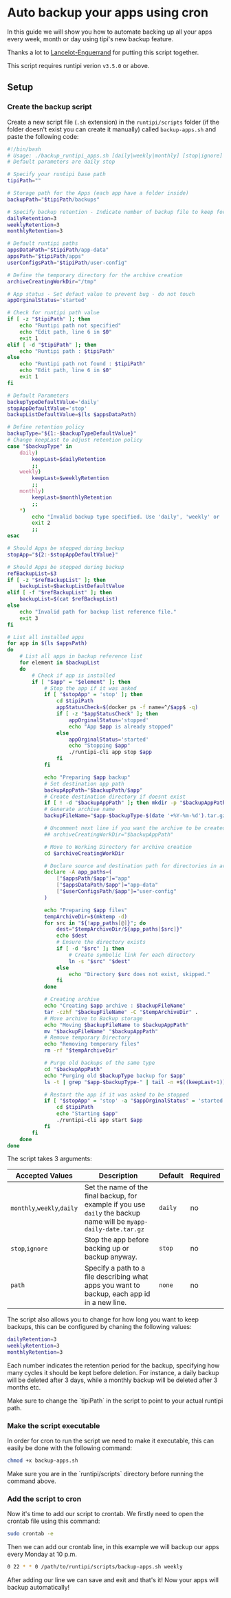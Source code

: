 
# Auto backup your apps using cron

In this guide we will show you how to automate backing up all your apps every week, month or day using tipi's
new backup feature.

Thanks a lot to [Lancelot-Enguerrand](https://github.com/Lancelot-Enguerrand) for putting this script together.

<Callout type="warning">This script requires runtipi verion `v3.5.0` or above.</Callout>

## Setup

<Steps>

### Create the backup script

Create a new script file (`.sh` extension) in the `runtipi/scripts` folder (if the folder doesn't exist you can create it manually)
called `backup-apps.sh` and paste the following code:

```bash
#!/bin/bash
# Usage: ./backup_runtipi_apps.sh [daily|weekly|monthly] [stop|ignore] [path/to/BackupListFile]
# Default parameters are daily stop

# Specify your runtipi base path
tipiPath=""

# Storage path for the Apps (each app have a folder inside)
backupPath="$tipiPath/backups"

# Specify backup retention - Indicate number of backup file to keep for each schedule
dailyRetention=3
weeklyRetention=3
monthlyRetention=3

# Default runtipi paths
appsDataPath="$tipiPath/app-data"
appsPath="$tipiPath/apps"
userConfigsPath="$tipiPath/user-config"

# Define the temporary directory for the archive creation
archiveCreatingWorkDir="/tmp"

# App status - Set defaut value to prevent bug - do not touch
appOrginalStatus='started'

# Check for runtipi path value
if [ -z "$tipiPath" ]; then
    echo "Runtipi path not specified"
    echo "Edit path, line 6 in $0"
    exit 1
elif [ -d "$tipiPath" ]; then
    echo "Runtipi path : $tipiPath"
else
    echo "Runtipi path not found : $tipiPath"
    echo "Edit path, line 6 in $0"
    exit 1
fi

# Default Parameters
backupTypeDefaultValue='daily'
stopAppDefaultValue='stop'
backupListDefaultValue=$(ls $appsDataPath)

# Define retention policy
backupType="${1:-$backupTypeDefaultValue}"
# Change keepLast to adjust retention policy
case "$backupType" in
    daily)
        keepLast=$dailyRetention
        ;;
    weekly)
        keepLast=$weeklyRetention
        ;;
    monthly)
        keepLast=$monthlyRetention
        ;;
    *)
        echo "Invalid backup type specified. Use 'daily', 'weekly' or 'monthly'."
        exit 2
        ;;
esac

# Should Apps be stopped during backup
stopApp="${2:-$stopAppDefaultValue}"

# Should Apps be stopped during backup
refBackupList=$3
if [ -z "$refBackupList" ]; then
    backupList=$backupListDefaultValue
elif [ -f "$refBackupList" ]; then
    backupList=$(cat $refBackupList)
else
    echo "Invalid path for backup list reference file."
    exit 3
fi

# List all installed apps
for app in $(ls $appsPath)
do
    # List all apps in backup reference list
    for element in $backupList
    do
        # Check if app is installed
        if [ "$app" = "$element" ]; then
            # Stop the app if it was asked
            if [ "$stopApp" = 'stop' ]; then
                cd $tipiPath
                appStatusCheck=$(docker ps -f name=^/$app$ -q)
                if [ -z "$appStatusCheck" ]; then
                    appOrginalStatus='stopped'
                    echo "App $app is already stopped"
                else
                    appOrginalStatus='started'
                    echo "Stopping $app"
                    ./runtipi-cli app stop $app
                fi
            fi

            echo "Preparing $app backup"
            # Set destination app path
            backupAppPath="$backupPath/$app"
            # Create destination directory if doesnt exist
            if [ ! -d "$backupAppPath" ]; then mkdir -p "$backupAppPath"; fi
            # Generate archive name
            backupFileName="$app-$backupType-$(date '+%Y-%m-%d').tar.gz"

            # Uncomment next line if you want the archive to be created directly in backup destination
            ## archiveCreatingWorkDir="$backupAppPath"

            # Move to Working Directory for archive creation
            cd $archiveCreatingWorkDir

            # Declare source and destination path for directories in archive
            declare -A app_paths=(
                ["$appsPath/$app"]="app"
                ["$appsDataPath/$app"]="app-data"
                ["$userConfigsPath/$app"]="user-config"
            )

            echo "Preparing $app files"
            tempArchiveDir=$(mktemp -d)
            for src in "${!app_paths[@]}"; do
                dest="$tempArchiveDir/${app_paths[$src]}"
                echo $dest
                # Ensure the directory exists
                if [ -d "$src" ]; then
                    # Create symbolic link for each directory
                    ln -s "$src" "$dest"
                else
                    echo "Directory $src does not exist, skipped."
                fi
            done

            # Creating archive
            echo "Creating $app archive : $backupFileName"
            tar -czhf "$backupFileName" -C "$tempArchiveDir" .
            # Move archive to Backup storage
            echo "Moving $backupFileName to $backupAppPath"
            mv "$backupFileName" "$backupAppPath"
            # Remove temporary Directory
            echo "Removing temporary files"
            rm -rf "$tempArchiveDir"

            # Purge old backups of the same type
            cd "$backupAppPath"
            echo "Purging old $backupType backup for $app"
            ls -t | grep "$app-$backupType-" | tail -n +$((keepLast+1)) | xargs -r rm --

            # Restart the app if it was asked to be stopped
            if [ "$stopApp" = 'stop' -a "$appOrginalStatus" = 'started' ]; then
                cd $tipiPath
                echo "Starting $app"
                ./runtipi-cli app start $app
            fi
        fi
    done
done
```

The script takes 3 arguments:

| Accepted Values            | Description                                                                                                        | Default | Required |
| -------------------------- | ------------------------------------------------------------------------------------------------------------------ | ------- | -------- |
| `monthly`,`weekly`,`daily` | Set the name of the final backup, for example if you use `daily` the backup name will be `myapp-daily-date.tar.gz` | `daily` | no       |
| `stop`,`ignore`            | Stop the app before backing up or backup anyway.                                                                   | `stop`  | no       |
| `path`                     | Specify a path to a file describing what apps you want to backup, each app id in a new line.                       | `none`  | no       |

The script also allows you to change for how long you want to keep backups, this can be configured by chaning the following values:

```bash
dailyRetention=3
weeklyRetention=3
monthlyRetention=3
```

Each number indicates the retention period for the backup, specifying how many cycles it should be kept before deletion. For instance, a daily backup will be deleted after 3 days, while a monthly backup will be deleted after 3 months etc.

<Callout type="info">
  Make sure to change the `tipiPath` in the script to point to your actual runtipi path.
</Callout>

### Make the script executable

In order for cron to run the script we need to make it executable, this can easily be done with the
following command:

```bash
chmod +x backup-apps.sh
```

<Callout type="info">
  Make sure you are in the `runtipi/scripts` directory before running the command above.
</Callout>

### Add the script to cron

Now it's time to add our script to crontab. We firstly need to open the crontab file using this command:

```bash
sudo crontab -e
```

Then we can add our crontab line, in this example we will backup our apps every Monday at 10 p.m.

```bash
0 22 * * 0 /path/to/runtipi/scripts/backup-apps.sh weekly
```

After adding our line we can save and exit and that's it! Now your apps will backup automatically!

</Steps>
